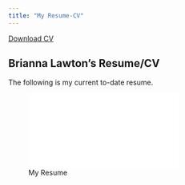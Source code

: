 ```yaml
---
title: "My Resume-CV"
---
```


<a href="CV.pdf#" class="download" title="Download CV as PDF">Download CV</a>			

## Brianna Lawton's Resume/CV

The following is my current to-date resume.

![My Resume](mycv.html)

